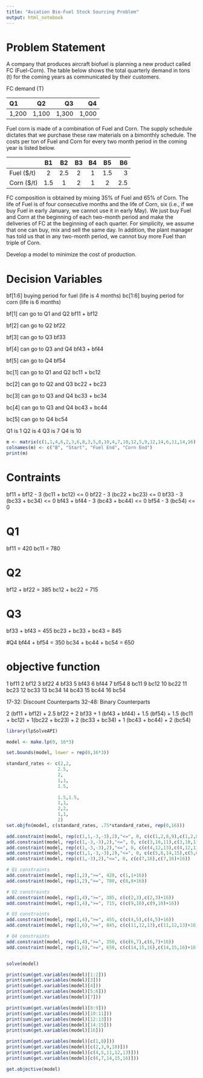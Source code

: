 ```yaml
---
title: "Aviation Bio-Fuel Stock Sourcing Problem"
output: html_notebook
---
```


# Problem Statement

A company that produces aircraft biofuel is planning a new product
called FC (Fuel-Corn). The table below shows the total quarterly demand in
tons (t) for the coming years as communicated by their customers.

FC demand (T)

| Q1             | Q2           | Q3           | Q4          |
| :------------- | :----------: | -----------: |-----------: |
| 1,200    | 1,100    | 1,300   |  1,000 |

Fuel corn is made of a combination of Fuel and Corn. The supply schedule dictates that we purchase these raw materials on a bimonthly schedule. The costs per ton of Fuel and Corn for
every two month period in the coming year is listed below.

|           | B1        | B2      |    B3    | B4   |  B5  |  B6  |
| :-------- | :-------: | :------:| :------: | :---:|:----:| ----:|
|Fuel (\$/t) | 2         |2.5      |   2      |  1   |  1.5 |  3   |
|Corn (\$/t) | 1.5       | 1       |   2      |  1   |  2   |   2.5|


FC composition is obtained by mixing 35% of Fuel and 65% of Corn.
The life of Fuel is of four consecutive months and the life of Corn, six
(i.e., if we buy Fuel in early January, we cannot use it in early May).
We just buy Fuel and Corn at the beginning of each two-month period
and make the deliveries of FC at the beginning of each quarter. For
simplicity, we assume that one can buy, mix and sell the same day.
In addition, the plant manager has told us that in any two-month period, we cannot buy more Fuel than triple of Corn.

Develop a model to minimize the cost of production.

# Decision Variables
bf[1:6] buying period for fuel (life is 4 months)
bc[1:6] buying period for corn (life is 6 months)

bf[1] can go to Q1 and Q2 
bf11 + bf12

bf[2] can go to Q2
bf22

bf[3] can go to Q3
bf33

bf[4] can go to Q3 and Q4
bf43 + bf44

bf[5] can go to Q4
bf54

bc[1] can go to Q1 and Q2
bc11 + bc12

bc[2] can go to Q2 and Q3
bc22 + bc23

bc[3] can go to Q3 and Q4
bc33 + bc34

bc[4] can go to Q3 and Q4
bc43 + bc44

bc[5] can go to Q4
bc54

Q1 is 1
Q2 is 4
Q3 is 7
Q4 is 10

```r

m <- matrix(c(1,1,4,6,2,3,6,8,3,5,8,10,4,7,10,12,5,9,12,14,6,11,14,16), ncol = 4, byrow = TRUE)
colnames(m) <- c("B", "Start", "Fuel End", "Corn End")
print(m)


```

# Contraints
bf11 + bf12 - 3 (bc11 + bc12) <= 0
bf22 - 3 (bc22 + bc23) <= 0
bf33 - 3 (bc33 + bc34) <= 0
bf43 + bf44 - 3 (bc43 + bc44) <= 0
bf54 - 3 (bc54) <= 0

# Q1
bf11 = 420
bc11 = 780

# Q2
bf12 + bf22 = 385
bc12 + bc22 = 715

# Q3
bf33 + bf43 = 455
bc23 + bc33 + bc43 = 845

#Q4
bf44 + bf54 = 350
bc34 + bc44 + bc54 = 650

# objective function
1 bf11
2 bf12
3 bf22
4 bf33
5 bf43
6 bf44
7 bf54
8 bc11
9 bc12
10 bc22
11 bc23
12 bc33
13 bc34
14 bc43
15 bc44
16 bc54

17-32: Discount Counterparts
32-48: Binary Counterparts

2 (bf11 + bf12) + 2.5 bf22 + 2 bf33 + 1 (bf43 + bf44) + 1.5 (bf54) +
1.5 (bc11 + bc12) + 1(bc22 + bc23) + 2 (bc33 + bc34) + 1 (bc43 + bc44) + 2 (bc54)

```r
library(lpSolveAPI)

model <- make.lp(0, 16*3)

set.bounds(model, lower = rep(0,16*3))

standard_rates <- c(2,2,
                   2.5,
                   2,
                   1,1,
                   1.5,
                   
                   1.5,1.5,
                   1,1,
                   2,2,
                   1,1,
                   2)
set.objfn(model, c(standard_rates, .75*standard_rates, rep(0,16)))

add.constraint(model, rep(c(1,1,-3,-3),2),"<=", 0, c(c(1,2,8,9),c(1,2,8,9)+16))
add.constraint(model, rep(c(1,-3,-3),2),"<=", 0, c(c(3,10,11),c(3,10,11)+16))
add.constraint(model, rep(c(1,-3,-3),2),"<=", 0, c(c(4,12,13),c(4,12,13)+16))
add.constraint(model, rep(c(1,1,-3,-3),2),"<=", 0, c(c(5,6,14,15),c(5,6,14,15)+16))
add.constraint(model, rep(c(1,-3),2),"<=", 0, c(c(7,16),c(7,16)+16))

# Q1 constraints
add.constraint(model, rep(1,2),">=", 420, c(1,1+16))
add.constraint(model, rep(1,2),">=", 780, c(8,8+16))

# Q2 constraints
add.constraint(model, rep(1,4),">=", 385, c(c(2,3),c(2,3)+16))
add.constraint(model, rep(1,4),">=", 715, c(c(9,10),c(9,10)+16))

# Q3 constraints
add.constraint(model, rep(1,4),">=", 455, c(c(4,5),c(4,5)+16))
add.constraint(model, rep(1,6),">=", 845, c(c(11,12,13),c(11,12,13)+16))

# Q4 constraints
add.constraint(model, rep(1,4),">=", 350, c(c(6,7),c(6,7)+16))
add.constraint(model, rep(1,6),">=", 650, c(c(14,15,16),c(14,15,16)+16))


solve(model)

print(sum(get.variables(model)[1:2]))
print(sum(get.variables(model)[3]))
print(sum(get.variables(model)[4]))
print(sum(get.variables(model)[5:6]))
print(sum(get.variables(model)[7]))

print(sum(get.variables(model)[8:9]))
print(sum(get.variables(model)[10:11]))
print(sum(get.variables(model)[12:13]))
print(sum(get.variables(model)[14:15]))
print(sum(get.variables(model)[16]))

print(sum(get.variables(model)[c(1,8)]))
print(sum(get.variables(model)[c(2,3,9,10)]))
print(sum(get.variables(model)[c(4,5,11,12,13)]))
print(sum(get.variables(model)[c(6,7,14,15,16)]))

get.objective(model)

```